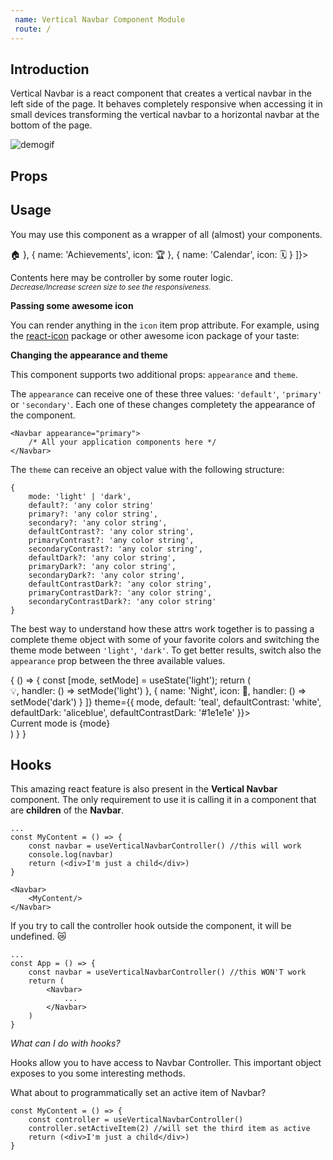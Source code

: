```yaml
---
 name: Vertical Navbar Component Module
 route: /
---
```



## Introduction

Vertical Navbar is a react component that creates a 
vertical navbar in the left side of the page. 
It behaves completely responsive when accessing it in small devices
transforming the vertical navbar to a horizontal navbar at the bottom of the page.

![demogif](src/lib/assets/demo.gif)

## Props

<Props of={Navbar}/>

## Usage

You may use this component as a wrapper of all (almost) your components.

<Playground>
  <div style={{height: '300px'}}>
    <Navbar items={[
        {
            name: 'Home', 
            icon: <span role="img" aria-label="home">🏠</span>
        }, {
            name: 'Achievements',
            icon: <span role="img" aria-label="achievements">🏆</span> 
        }, {
            name: 'Calendar',
            icon: <span role="img" aria-label="calendar">🗓️</span> 
        }
    ]}>
        <p>Contents here may be controller by some router logic.<br/><small><em>Decrease/Increase screen size to see the responsiveness.</em></small></p>
    </Navbar>
  </div>
</Playground>

**Passing some awesome icon**

You can render anything in the `icon` item prop attribute. 
For example, using the [react-icon](https://react-icons.netlify.com/#/) package or other awesome icon package of your taste:

**Changing the appearance and theme**

This component supports two additional props: `appearance` and `theme`.

The `appearance` can receive one of these three values: `'default'`, `'primary'` or `'secondary'`. 
Each one of these changes completety the appearance of the component.

    <Navbar appearance="primary">
        /* All your application components here */
    </Navbar>

The `theme` can receive an object value with the following structure:

    {
        mode: 'light' | 'dark',
        default?: 'any color string'
        primary?: 'any color string',
        secondary?: 'any color string',
        defaultContrast?: 'any color string',
        primaryContrast?: 'any color string',
        secondaryContrast?: 'any color string',
        defaultDark?: 'any color string',
        primaryDark?: 'any color string',
        secondaryDark?: 'any color string',
        defaultContrastDark?: 'any color string',
        primaryContrastDark?: 'any color string',
        secondaryContrastDark?: 'any color string'
    }

The best way to understand how these attrs work together is to passing a complete
theme object with some of your favorite colors and switching the theme mode between `'light'`, `'dark'`. To get better results,
switch also the `appearance` prop between the three available values.

<Playground>
    {
        () => {
            const [mode, setMode] = useState('light');
            return (
                <div style={{height: '300px'}}>
                    <Navbar items={[
                        {
                            name: 'Day', 
                            icon: <span role="img" aria-label="light">💡</span>,
                            handler: () => setMode('light')
                        }, {
                            name: 'Night',
                            icon: <span role="img" aria-label="night">🌃</span>,
                            handler: () => setMode('dark')
                        }
                    ]}
                    theme={{
                        mode,
                        default: 'teal',
                        defaultContrast: 'white',
                        defaultDark: 'aliceblue',
                        defaultContrastDark: '#1e1e1e'
                    }}>
                        <div style={{color:'green'}}>Current mode is {mode}</div>
                    </Navbar>
                </div>
            )
        }
    }
</Playground>

## Hooks

This amazing react feature is also present in the **Vertical Navbar** component.
The only requirement to use it is calling it in a component that are **children** of the **Navbar**.

    ...
    const MyContent = () => {
        const navbar = useVerticalNavbarController() //this will work
        console.log(navbar)
        return (<div>I'm just a child</div>)
    }

    <Navbar>
        <MyContent/>
    </Navbar>

If you try to call the controller hook outside the component, it will be undefined. 😿

    ...
    const App = () => {
        const navbar = useVerticalNavbarController() //this WON'T work
        return (
            <Navbar>
                ...
            </Navbar>
        )
    }

*What can I do with hooks?*

Hooks allow you to have access to Navbar Controller. This important object exposes to you some interesting methods.

What about to programmatically set an active item of Navbar?

    const MyContent = () => {
        const controller = useVerticalNavbarController()
        controller.setActiveItem(2) //will set the third item as active
        return (<div>I'm just a child</div>)
    }